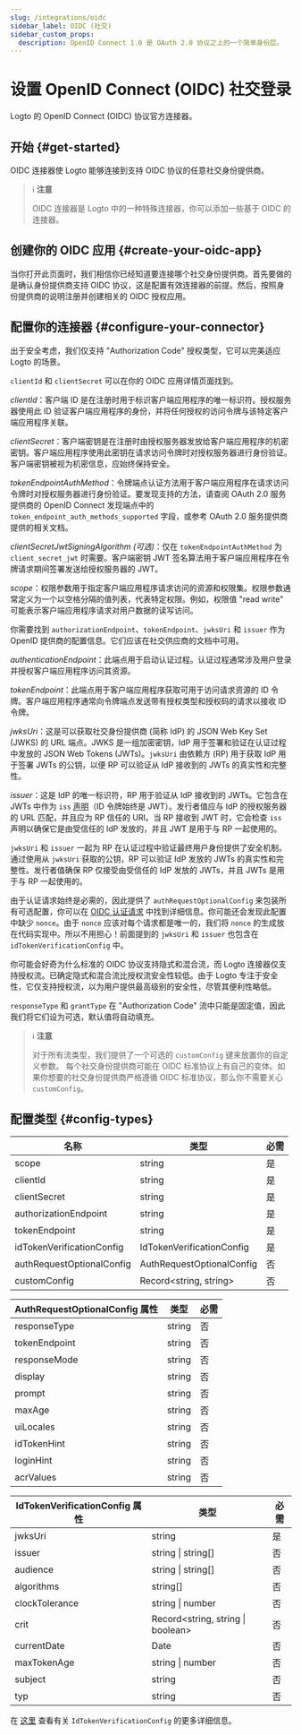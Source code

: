 ```yaml
---
slug: /integrations/oidc
sidebar_label: OIDC (社交)
sidebar_custom_props:
  description: OpenID Connect 1.0 是 OAuth 2.0 协议之上的一个简单身份层。
---
```



# 设置 OpenID Connect (OIDC) 社交登录

Logto 的 OpenID Connect (OIDC) 协议官方连接器。

<GuideTip />

## 开始 \{#get-started}

OIDC 连接器使 Logto 能够连接到支持 OIDC 协议的任意社交身份提供商。

> ℹ️ **注意**
>
> OIDC 连接器是 Logto 中的一种特殊连接器，你可以添加一些基于 OIDC 的连接器。

## 创建你的 OIDC 应用 \{#create-your-oidc-app}

当你打开此页面时，我们相信你已经知道要连接哪个社交身份提供商。首先要做的是确认身份提供商支持 OIDC 协议，这是配置有效连接器的前提。然后，按照身份提供商的说明注册并创建相关的 OIDC 授权应用。

## 配置你的连接器 \{#configure-your-connector}

出于安全考虑，我们仅支持 "Authorization Code" 授权类型，它可以完美适应 Logto 的场景。

`clientId` 和 `clientSecret` 可以在你的 OIDC 应用详情页面找到。

_clientId_：客户端 ID 是在注册时用于标识客户端应用程序的唯一标识符。授权服务器使用此 ID 验证客户端应用程序的身份，并将任何授权的访问令牌与该特定客户端应用程序关联。

_clientSecret_：客户端密钥是在注册时由授权服务器发放给客户端应用程序的机密密钥。客户端应用程序使用此密钥在请求访问令牌时对授权服务器进行身份验证。客户端密钥被视为机密信息，应始终保持安全。

_tokenEndpointAuthMethod_：令牌端点认证方法用于客户端应用程序在请求访问令牌时对授权服务器进行身份验证。要发现支持的方法，请查阅 OAuth 2.0 服务提供商的 OpenID Connect 发现端点中的 `token_endpoint_auth_methods_supported` 字段，或参考 OAuth 2.0 服务提供商提供的相关文档。

_clientSecretJwtSigningAlgorithm (可选)_：仅在 `tokenEndpointAuthMethod` 为 `client_secret_jwt` 时需要。客户端密钥 JWT 签名算法用于客户端应用程序在令牌请求期间签署发送给授权服务器的 JWT。

_scope_：权限参数用于指定客户端应用程序请求访问的资源和权限集。权限参数通常定义为一个以空格分隔的值列表，代表特定权限。例如，权限值 "read write" 可能表示客户端应用程序请求对用户数据的读写访问。

你需要找到 `authorizationEndpoint`、`tokenEndpoint`、`jwksUri` 和 `issuer` 作为 OpenID 提供商的配置信息。它们应该在社交供应商的文档中可用。

_authenticationEndpoint_：此端点用于启动认证过程。认证过程通常涉及用户登录并授权客户端应用程序访问其资源。

_tokenEndpoint_：此端点用于客户端应用程序获取可用于访问请求资源的 ID 令牌。客户端应用程序通常向令牌端点发送带有授权类型和授权码的请求以接收 ID 令牌。

_jwksUri_：这是可以获取社交身份提供商 (简称 IdP) 的 JSON Web Key Set (JWKS) 的 URL 端点。JWKS 是一组加密密钥，IdP 用于签署和验证在认证过程中发放的 JSON Web Tokens (JWTs)。`jwksUri` 由依赖方 (RP) 用于获取 IdP 用于签署 JWTs 的公钥，以便 RP 可以验证从 IdP 接收到的 JWTs 的真实性和完整性。

_issuer_：这是 IdP 的唯一标识符，RP 用于验证从 IdP 接收到的 JWTs。它包含在 JWTs 中作为 `iss` [声明](https://www.rfc-editor.org/rfc/rfc7519#section-4)（ID 令牌始终是 JWT）。发行者值应与 IdP 的授权服务器的 URL 匹配，并且应为 RP 信任的 URI。当 RP 接收到 JWT 时，它会检查 `iss` 声明以确保它是由受信任的 IdP 发放的，并且 JWT 是用于与 RP 一起使用的。

`jwksUri` 和 `issuer` 一起为 RP 在认证过程中验证最终用户身份提供了安全机制。通过使用从 `jwksUri` 获取的公钥，RP 可以验证 IdP 发放的 JWTs 的真实性和完整性。发行者值确保 RP 仅接受由受信任的 IdP 发放的 JWTs，并且 JWTs 是用于与 RP 一起使用的。

由于认证请求始终是必需的，因此提供了 `authRequestOptionalConfig` 来包装所有可选配置，你可以在 [OIDC 认证请求](https://openid.net/specs/openid-connect-core-1_0.html#AuthRequest) 中找到详细信息。你可能还会发现此配置中缺少 `nonce`。由于 `nonce` 应该对每个请求都是唯一的，我们将 `nonce` 的生成放在代码实现中。所以不用担心！前面提到的 `jwksUri` 和 `issuer` 也包含在 `idTokenVerificationConfig` 中。

你可能会好奇为什么标准的 OIDC 协议支持隐式和混合流，而 Logto 连接器仅支持授权流。已确定隐式和混合流比授权流安全性较低。由于 Logto 专注于安全性，它仅支持授权流，以为用户提供最高级别的安全性，尽管其便利性略低。

`responseType` 和 `grantType` 在 "Authorization Code" 流中只能是固定值，因此我们将它们设为可选，默认值将自动填充。

> ℹ️ **注意**
>
> 对于所有流类型，我们提供了一个可选的 `customConfig` 键来放置你的自定义参数。
> 每个社交身份提供商可能在 OIDC 标准协议上有自己的变体。如果你想要的社交身份提供商严格遵循 OIDC 标准协议，那么你不需要关心 `customConfig`。

## 配置类型 \{#config-types}

| 名称                      | 类型                      | 必需 |
| ------------------------- | ------------------------- | ---- |
| scope                     | string                    | 是   |
| clientId                  | string                    | 是   |
| clientSecret              | string                    | 是   |
| authorizationEndpoint     | string                    | 是   |
| tokenEndpoint             | string                    | 是   |
| idTokenVerificationConfig | IdTokenVerificationConfig | 是   |
| authRequestOptionalConfig | AuthRequestOptionalConfig | 否   |
| customConfig              | Record\<string, string>   | 否   |

| AuthRequestOptionalConfig 属性 | 类型   | 必需 |
| ------------------------------ | ------ | ---- |
| responseType                   | string | 否   |
| tokenEndpoint                  | string | 否   |
| responseMode                   | string | 否   |
| display                        | string | 否   |
| prompt                         | string | 否   |
| maxAge                         | string | 否   |
| uiLocales                      | string | 否   |
| idTokenHint                    | string | 否   |
| loginHint                      | string | 否   |
| acrValues                      | string | 否   |

| IdTokenVerificationConfig 属性 | 类型                               | 必需 |
| ------------------------------ | ---------------------------------- | ---- |
| jwksUri                        | string                             | 是   |
| issuer                         | string \| string[]                 | 否   |
| audience                       | string \| string[]                 | 否   |
| algorithms                     | string[]                           | 否   |
| clockTolerance                 | string \| number                   | 否   |
| crit                           | Record\<string, string \| boolean> | 否   |
| currentDate                    | Date                               | 否   |
| maxTokenAge                    | string \| number                   | 否   |
| subject                        | string                             | 否   |
| typ                            | string                             | 否   |

在 [这里](https://github.com/panva/jose/blob/main/docs/jwt/verify/interfaces/JWTVerifyOptions.md) 查看有关 `IdTokenVerificationConfig` 的更多详细信息。
